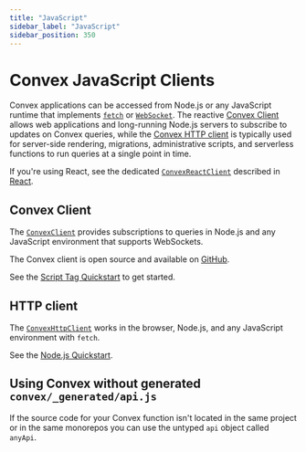```yaml
---
title: "JavaScript"
sidebar_label: "JavaScript"
sidebar_position: 350
---
```



# Convex JavaScript Clients

Convex applications can be accessed from Node.js or any JavaScript runtime that
implements [`fetch`](https://developer.mozilla.org/en-US/docs/Web/API/fetch) or
[`WebSocket`](https://developer.mozilla.org/en-US/docs/Web/API/WebSocket). The
reactive [Convex Client](/api/classes/browser.ConvexClient) allows web
applications and long-running Node.js servers to subscribe to updates on Convex
queries, while the [Convex HTTP client](/api/classes/browser.ConvexHttpClient)
is typically used for server-side rendering, migrations, administrative scripts,
and serverless functions to run queries at a single point in time.

If you're using React, see the dedicated
[`ConvexReactClient`](/api/classes/browser.ConvexClient) described in
[React](/client/react.mdx).

## Convex Client

The [`ConvexClient`](/api/classes/browser.ConvexClient) provides subscriptions
to queries in Node.js and any JavaScript environment that supports WebSockets.


<TSAndJSSnippet title="script.ts" sourceTS={VanillaTS} sourceJS={VanillaJS} />

The Convex client is open source and available on
[GitHub](https://github.com/get-convex/convex-js).

See the [Script Tag Quickstart](/quickstart/script-tag.mdx) to get started.

## HTTP client


The [`ConvexHttpClient`](/api/classes/browser.ConvexHttpClient) works in the
browser, Node.js, and any JavaScript environment with `fetch`.

See the [Node.js Quickstart](/quickstart/nodejs.mdx).

<TSAndJSSnippet title="script.ts" sourceTS={Example} sourceJS={Example} />

## Using Convex without generated `convex/_generated/api.js`

If the source code for your Convex function isn't located in the same project or
in the same monorepos you can use the untyped `api` object called `anyApi`.


<TSAndJSSnippet title="script.ts" sourceTS={StringsTS} sourceJS={StringsJS} />
